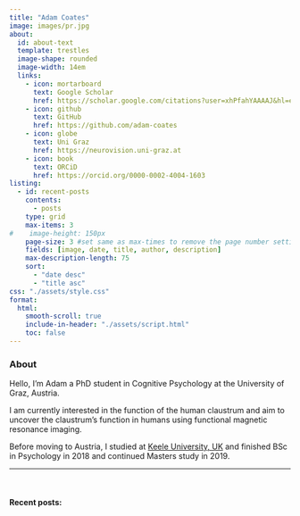 ---
title: "Adam Coates"
image: images/pr.jpg
about:
  id: about-text
  template: trestles
  image-shape: rounded
  image-width: 14em
  links:
    - icon: mortarboard 
      text: Google Scholar
      href: https://scholar.google.com/citations?user=xhPfahYAAAAJ&hl=en
    - icon: github 
      text: GitHub
      href: https://github.com/adam-coates
    - icon: globe
      text: Uni Graz
      href: https://neurovision.uni-graz.at
    - icon: book
      text: ORCiD
      href: https://orcid.org/0000-0002-4004-1603
listing:
  - id: recent-posts
    contents: 
      - posts
    type: grid
    max-items: 3
#    image-height: 150px
    page-size: 3 #set same as max-times to remove the page number setting
    fields: [image, date, title, author, description]
    max-description-length: 75
    sort: 
      - "date desc"
      - "title asc"
css: "./assets/style.css"
format:
  html:
    smooth-scroll: true
    include-in-header: "./assets/script.html"
    toc: false
---

:::{#about-text}

### About


Hello, I'm Adam a PhD student in Cognitive Psychology at the University of Graz, Austria.

I am currently interested in the function of the human claustrum and aim to uncover the claustrum's function in humans using functional magnetic resonance imaging. 




Before moving to Austria, I studied at [Keele University, UK](https://www.keele.ac.uk/) and finished BSc in Psychology in 2018 and continued Masters study in 2019. 

:::

---

&nbsp;

#### Recent posts:


:::{#recent-posts}
:::
